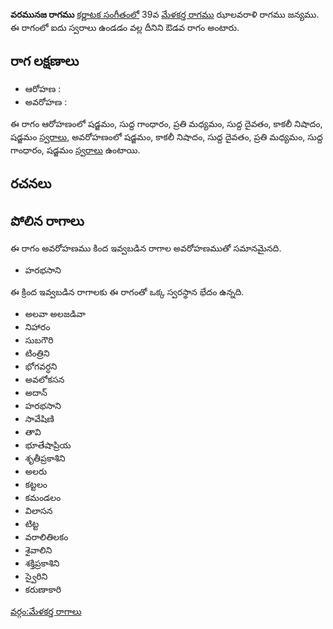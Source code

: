 {{Infobox ragam
	| name          	= వరమునజ
	| synonym	    	= 
	| mela          	= 
	| chakra        	= 
	| janaka        	= 
	| type          	= ఔడవ
	| arohanam      	= {{svaraC|S|G1|M2|D1|N3|S'}} 
	| avarohanam    	= {{svaraC|S'|N3|D1|M2|G1|S}}
	| jeeva         	=
	| chhaya        	=
	| nyasa         	=
	| vishesha      	= 
	| equivalent  		= 
}}
{{కర్ణాటక సంగీత రాగాలు}}
'''వరమునజ రాగము''' [[కర్ణాటక సంగీతం]]లో 39వ [[మేళకర్త రాగము]] ఝాలవరాళి రాగము జన్యము.  ఈ రాగంలో ఐదు స్వరాలు ఉండడం వల్ల దీనిని ఔడవ రాగం అంటారు.


==రాగ లక్షణాలు==


* ఆరోహణ : {{svaraC|S|G1|M2|D1|N3|S'}} 
* అవరోహణ : {{svaraC|S'|N3|D1|M2|G1|S}}

ఈ రాగం ఆరోహణంలో షడ్జమం, సుద్ద గాంధారం, ప్రతి మధ్యమం, సుద్ద దైవతం, కాకలీ నిషాదం, షడ్జమం [[స్వరాలు]], అవరోహణంలో షడ్జమం, కాకలీ నిషాదం, సుద్ద దైవతం, ప్రతి మధ్యమం, సుద్ద గాంధారం, షడ్జమం [[స్వరాలు]] ఉంటాయి.

==రచనలు==



==పోలిన రాగాలు==
ఈ రాగం అవరోహణము కింద ఇవ్వబడిన రాగాల అవరోహణముతో సమానమైనది.
* హరభసాని

ఈ క్రింద ఇవ్వబడిన రాగాలకు ఈ రాగంతో ఒక్క స్వరస్థాన భేదం ఉన్నది.
* అలవా అలజడివా
* నిహారం
* సుబగౌరి
* టింత్రిని
* భోగవర్ధని
* అవలోకసన
* అదాన్
* హరభసాని
* సావేషిణి
* తావి
* భూతేషాప్రియ
* శృతీప్రకాశిని
* అలరు
* కట్టలం
* కమండలం
* విలాసన
* టిట్ట
* వరాలితిలకం
* శైవాలిని
* శక్తిప్రకాశిని
* స్వైరిని
* కరుణాకారి



[[వర్గం:మేళకర్త రాగాలు]]